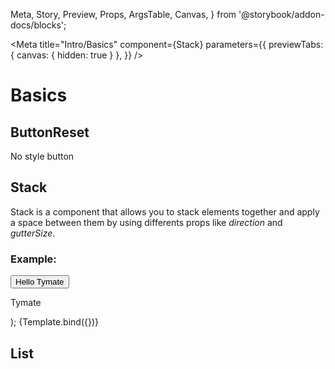   Meta,
  Story,
  Preview,
  Props,
  ArgsTable,
  Canvas,
} from '@storybook/addon-docs/blocks';

<Meta
  title="Intro/Basics"
  component={Stack}
  parameters={{
    previewTabs: { canvas: { hidden: true } },
  }}
/>

# Basics

## ButtonReset

No style button

<Props of={ButtonReset} />

## Stack

Stack is a component that allows you to stack elements together and apply a space between them by using differents props like _direction_ and _gutterSize_.

### Example:

  <Stack direction="column" alignX="center" gutterSize={1}>
    <Button variant="primary" {...args}>
      Hello Tymate
    </Button>
    <p>Tymate</p>
  </Stack>
);

<Canvas>
  <Story
    name="Stack"
    argTypes={{
      disabled: {
        control: 'radio',
      },
      loader: {
        control: {
          type: 'select',
          options: [
            'ball-pulse',
            'ball-pulse-sync',
            'ball-scale',
            'ball-scale-random',
            'ball-rotate',
            'ball-clip-rotate',
            'ball-clip-rotate-pulse',
            'ball-clip-rotate-multiple',
            'ball-scale-ripple',
            'ball-scale-ripple-multiple',
            'ball-beat',
            'ball-scale-multiple',
            'ball-triangle-path',
            'ball-pulse-rise',
            'ball-grid-beat',
            'ball-grid-pulse',
            'ball-spin-fade-loader',
            'ball-spin-loader',
            'ball-zig-zag',
            'ball-zig-zag-deflect',
            'line-scale',
            'line-scale-random',
            'line-scale-pulse-out',
            'line-scale-pulse-out-rapid',
            'line-spin-fade-loader',
            'triangle-skew-spin',
            'square-spin',
            'pacman',
            'cube-transition',
            'semi-circle-spin',
          ],
        },
      },
    }}
    args={{ loader: 'ball-rotate' }}
  >
    {Template.bind({})}
  </Story>
</Canvas>

<Props of={Stack} />

## List

<Props of={List} />
